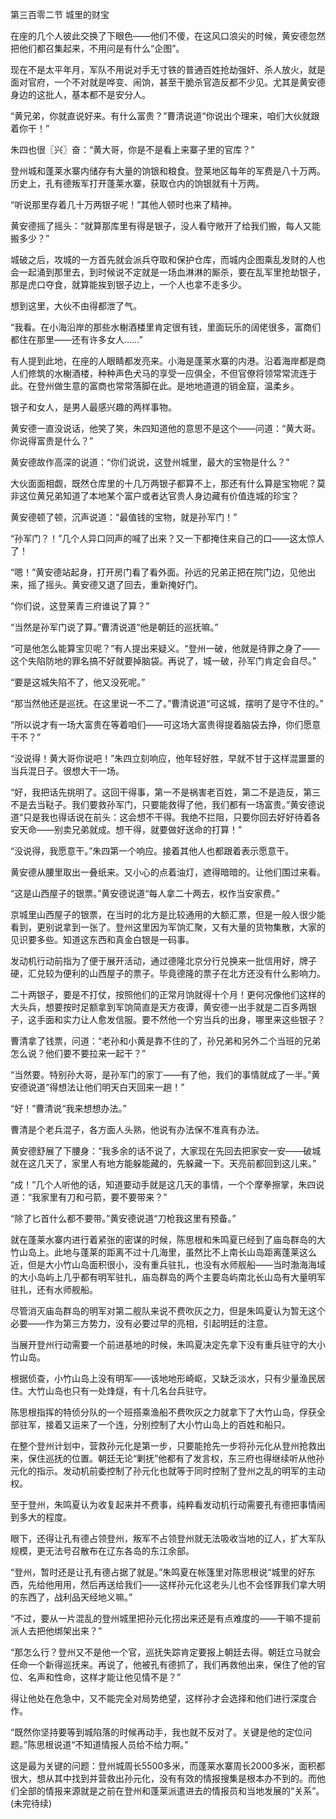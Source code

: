

第三百零二节 城里的财宝

在座的几个人彼此交换了下眼色――他们不傻，在这风口浪尖的时候，黄安德忽然把他们都召集起来，不用问是有什么“企图”。

现在不是太平年月，军队不用说对手无寸铁的普通百姓抢劫强奸、杀人放火，就是面对官府，一个不对就是哗变、闹饷，甚至干脆杀官造反都不少见。尤其是黄安德身边的这批人，基本都不是安分人。

“黄兄弟，你就直说好来。有什么富贵？”曹清说道“你说出个理来，咱们大伙就跟着你干！”

朱四也很〖兴〗奋：“黄大哥，你是不是看上来寨子里的官库？”

登州城和蓬莱水寨内储存有大量的饷银和粮食。登莱地区每年的军费是八十万两。历史上，孔有德叛军打开蓬莱水寨，获取仓内的饷银就有十万两。

“听说那里存着几十万两银子呢！”其他人顿时也来了精神。

黄安德摇了摇头：“就算那库里有得是银子，没人看守敞开了给我们搬，每人又能搬多少？”

城破之后，攻城的一方首先就会派兵夺取和保护仓库，而城内企图乘乱发财的人也会一起涌到那里去，到时候说不定就是一场血淋淋的厮杀，要在乱军里抢劫银子，那是虎口夺食，就算能挨到银子边上，一个人也拿不走多少。

想到这里，大伙不由得都泄了气。

“我看。在小海沿岸的那些水榭酒楼里肯定很有钱，里面玩乐的阔佬很多，富商们都住在那里――还有许多女人……”

有人提到此地，在座的人眼睛都发亮来。小海是蓬莱水寨的内港。沿着海岸都是商人们修筑的水榭酒楼，种种声色犬马的享受一应俱全，不但官僚将领常常流连于此。在登州做生意的富商也常常落脚在此。是地地道道的销金窟，温柔乡。

银子和女人，是男人最感兴趣的两样事物。

黄安德一直没说话，他笑了笑，朱四知道他的意思不是这个――问道：“黄大哥。你说得富贵是什么？”

黄安德故作高深的说道：“你们说说，这登州城里，最大的宝物是什么？”

大伙面面相觑，既然仓库里的十几万两银子都算不上，那还有什么算是宝物呢？莫非这位黄兄弟知道了本地某个富户或者达官贵人身边藏有价值连城的珍宝？

黄安德顿了顿，沉声说道：“最值钱的宝物，就是孙军门！”

“孙军门？！”几个人异口同声的喊了出来？又一下都掩住来自己的口――这太惊人了！

“嗯！”黄安德站起身，打开房门看了看外面。孙远的兄弟正把在院门边，见他出来，摇了摇头。黄安德又退了回去，重新掩好门。

“你们说，这登莱青三府谁说了算？”

“当然是孙军门说了算。”曹清说道“他是朝廷的巡抚嘛。”

“可是他怎么能算宝贝呢？”有人提出来疑义。“登州一破，他就是待罪之身了――这个失陷防地的罪名搞不好就要掉脑袋。再说了，城一破，孙军门肯定会自尽。”

“要是这城失陷不了，他又没死呢。”

“那当然他还是巡抚。在这里说一不二了。”曹清说道“可这城，摆明了是守不住的。”

“所以说才有一场大富贵在等着咱们――可这场大富贵得提着脑袋去挣，你们愿意干不？”

“没说得！黄大哥你说吧！”朱四立刻响应，他年轻好胜，早就不甘于这样混噩噩的当兵混日子。很想大干一场。

“好，我把话先挑明了。这回干得事，第一不是祸害老百姓，第二不是造反，第三不是去当鞑子。我们要救孙军门，只要能救得了他，我们都有一场富贵。”黄安德说道“只是我也得话说在前头：这会想不干得。我绝不拦阻，只要你回去好好待着各安天命――别卖兄弟就成。想干得，就要做好送命的打算！”

“没说得，我愿意干。”朱四第一个响应。接着其他人也都跟着表示愿意干。

黄安德从腰里取出一叠纸来。又小心的点着油灯，遮得暗暗的。让他们围过来看。

“这是山西屋子的银票。”黄安德说道“每人拿二十两去，权作当安家费。”

京城里山西屋子的银票，在当时的北方是比较通用的大额汇票，但是一般人很少能看到，更别说拿到一张了。登州这里因为军饷汇聚，又有大量的货物集散，大家的见识要多些。知道这东西和真金白银是一码事。

发动机行动前指为了便于展开活动，通过德隆北京分行兑换来一批信用好，牌子硬，汇兑较为便利的山西屋子的票子。毕竟德隆的票子在北方还没有什么影响力。

二十两银子，要是不打仗，按照他们的正常月饷就得十个月！更何况像他们这样的大头兵，想要按时足额拿到军饷简直是天方夜谭，黄安德一出手就是二百多两银子，这手面和实力让人愈发信服。要不然他一个穷当兵的出身，哪里来这些银子？

曹清拿了钱票，问道：“老孙和小黄是靠不住的了，孙兄弟和另外二个当班的兄弟怎么说？他们要不要拉来一起干？”

“当然要。特别孙大哥，是孙军门的家丁――有了他，我们的事情就成了一半。”黄安德说道“得想法让他们明天白天回来一趟！”

“好！”曹清说“我来想想办法。”

曹清是个老兵混子，各方面人头熟，他说有办法保不准真有办法。

黄安德舒展了下腰身：“我多余的话不说了，大家现在先回去把家安一安――破城就在这几天了，家里人有地方能躲能藏的，先躲藏一下。天亮前都回到这儿来。”

“成！”几个人听他的话，知道要动手就是这几天的事情，一个个摩拳擦掌，朱四说道：“我家里有刀和弓箭，要不要带来？”

“除了匕首什么都不要带。”黄安德说道“刀枪我这里有预备。”

就在蓬莱水寨内进行着紧张的密谋的时候，陈思根和朱鸣夏已经到了庙岛群岛的大竹山岛上。此地与蓬莱的距离不过十几海里，虽然比不上南长山岛距离蓬莱这么近，但是大小竹山岛面积很小，没有重兵驻扎，也没有水师舰船――当时渤海海域的大小岛屿上几乎都有明军驻扎，庙岛群岛的两个主要岛屿南北长山岛有大量明军驻扎，还有水师舰船。

尽管消灭庙岛群岛的明军对第二舰队来说不费吹灰之力，但是朱鸣夏认为暂无这个必要――作为第三方势力，没有必要过早的亮相，引起明廷的注意。

当展开登州行动需要一个前进基地的时候，朱鸣夏决定先拿下没有重兵驻守的大小竹山岛。

根据侦查，小竹山岛上没有明军――该地地形崎岖，又缺乏淡水，只有少量渔民居住。大竹山岛也只有一处烽燧，有十几名台兵驻守。

陈思根指挥的特侦分队的一个班搭乘渔船不费吹灰之力就拿下了大竹山岛，俘获全部驻军，接着又运来了一个连，分别控制了大小竹山岛上的百姓和船只。

在整个登州计划中，营救孙元化是第一步，只要能抢先一步将孙元化从登州抢救出来，保住巡抚的位置。朝廷无论“剿抚”他都有了发言权，东三府也得继续听从他孙元化的指示。发动机前委控制了孙元化也就等于同时控制了登州之乱的明军的主动权。

至于登州，朱鸣夏认为收复起来并不费事，纯粹看发动机行动需要孔有德把事情闹到多大的程度。

眼下，还得让孔有德占领登州，叛军不占领登州就无法吸收当地的辽人，扩大军队规模，更无法号召散布在辽东各岛的东江余部。

“登州，暂时还是让孔有德占据了就是。”朱鸣夏在帐篷里对陈思根说“城里的好东西，先给他用用，然后再送给我们――这样孙元化这老头儿也不会怪罪我们拿大明的东西了，战利品天经地义嘛。”

“不过，要从一片混乱的登州城里把孙元化捞出来还是有点难度的――干嘛不提前派人去把他绑架出来？”

“那怎么行？登州又不是他一个官，巡抚失踪肯定要报上朝廷去得。朝廷立马就会任命一个新得巡抚来。再说了，他被孔有德抓了，我们再救他出来，保住了他的官位、名声和性命，这样才能让他见情不是？”

得让他处在危急中，又不能完全对局势绝望，这样孙才会选择和他们进行深度合作。

“既然你坚持要等到城陷落的时候再动手，我也就不反对了。关键是他的定位问题。”陈思根说道“不知道情报人员给不给力啊。”

这是最为关键的问题：登州城周长5500多米，而蓬莱水寨周长2000多米，面积都很大，想从其中找到并营救出孙元化，没有有效的情报搜集是根本办不到的。而他们全部的情报来源就是之前在登州和蓬莱派遣进去的情报员和当地发展的“关系”。(未完待续)

